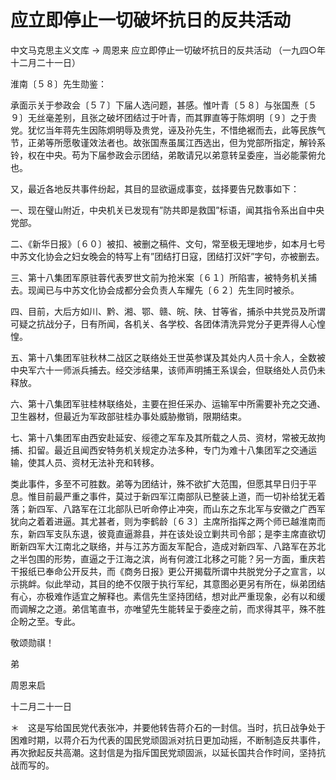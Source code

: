 # 应立即停止一切破坏抗日的反共活动

中文马克思主义文库 -> 周恩来
应立即停止一切破坏抗日的反共活动
（一九四○年十二月二十一日）

淮南〔５８〕先生勋鉴：
 

承面示关于参政会〔５７〕下届人选问题，甚感。惟叶青〔５８〕与张国焘〔５９〕无丝毫差别，且张之破坏团结过于叶青，而其罪直等于陈炯明〔９〕之于贵党。犹忆当年蒋先生因陈炯明辱及贵党，诬及孙先生，不惜绝裾而去，此等民族气节，正弟等所愿敬谨效法者也。故张国焘虽属江西选出，但为党部所指定，解铃系铃，权在中央。苟为下届参政会示团结，弟敢请兄以弟意转呈委座，当必能蒙俯允也。

又，最近各地反共事件纷起，其目的显欲逼成事变，兹择要告兄数事如下：

一、现在璧山附近，中央机关已发现有"防共即是救国"标语，闻其指令系出自中央党部。

二、《新华日报》〔６０〕被扣、被删之稿件、文句，常至极无理地步，如本月七号中苏文化协会之妇女晚会的特写上有"团结打日寇，团结打汉奸"字句，亦被删去。

三、第十八集团军原驻蓉代表罗世文前为抢米案〔６１〕所陷害，被特务机关捕去。现闻已与中苏文化协会成都分会负责人车耀先〔６２〕先生同时被杀。

四、目前，大后方如川、黔、湘、鄂、赣、皖、陕、甘等省，捕杀中共党员及所谓可疑之抗战分子，日有所闻，各机关、各学校、各团体清洗异党分子更弄得人心惶惶。

五、第十八集团军驻秋林二战区之联络处王世英参谋及其处内人员十余人，全数被中央军六十一师派兵捕去。经交涉结果，该师声明捕王系误会，但联络处人员仍未释放。

六、第十八集团军驻桂林联络处，主要在担任采办、运输军中所需要补充之交通、卫生器材，但最近为军政部驻桂办事处威胁撤销，限期结束。

七、第十八集团军由西安赴延安、绥德之军车及其所载之人员、资材，常被无故拘捕、扣留。最近且闻西安特务机关规定办法多种，专门为难十八集团军之交通运输，使其人员、资材无法补充和转移。

类此事件，多至不可胜数。弟等为团结计，殊不欲扩大范围，但愿其早日归于平息。惟目前最严重之事件，莫过于新四军江南部队已整装上道，而一切补给犹无着落；新四军、八路军在江北部队已听命停止冲突，而山东之东北军与安徽之广西军犹向之着着进逼。其尤甚者，则为李鹤龄〔６３〕主席所指挥之两个师已越淮南而东，新四军支队东退，彼竟直逼滁县，并在该处设立剿共司令部；是李主席直欲切断新四军大江南北之联络，并与江苏方面友军配合，造成对新四军、八路军在苏北之半包围的形势，直逼之于江海之滨，尚有何渡江北移之可能？另一方面，重庆若干报纸已奉命公开反共，而《商务日报》更公开揭载所谓中共脱党分子之宣言，以示挑衅。似此举动，其目的绝不仅限于执行军纪，其意图必更另有所在，纵弟团结有心，亦极难作适宜之解释也。素信先生坚持团结，想对此严重现象，必有以和缓而调解之之道。弟信笔直书，亦唯望先生能转呈于委座之前，而求得其平，殊不胜企盼之至。专此。

敬颂勋祺！

弟

周恩来启

十二月二十一日

＊　这是写给国民党代表张冲，并要他转告蒋介石的一封信。当时，抗日战争处于困难时期，以蒋介石为代表的国民党顽固派对抗日更加动摇，不断制造反共事件，再次掀起反共高潮。这封信是为指斥国民党顽固派，以延长国共合作时间，坚持抗战而写的。

